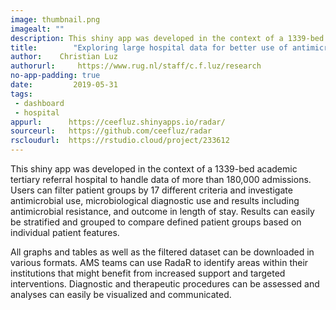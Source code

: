 ```yaml
---
image: thumbnail.png
imagealt: ""
description: This shiny app was developed in the context of a 1339-bed academic tertiary referral hospital to handle data of more than 180,000 admissions.
title:        "Exploring large hospital data for better use of antimicrobials"
author:    Christian Luz
authorurl:     https://www.rug.nl/staff/c.f.luz/research
no-app-padding: true
date:         2019-05-31
tags:       
 - dashboard
 - hospital
appurl:      https://ceefluz.shinyapps.io/radar/
sourceurl:   https://github.com/ceefluz/radar
rscloudurl:  https://rstudio.cloud/project/233612
---
```


This shiny app was developed in the context of a 1339-bed academic tertiary referral hospital to handle data of more than 180,000 admissions. Users can filter patient groups by 17 different criteria and investigate antimicrobial use, microbiological diagnostic use and results including antimicrobial resistance, and outcome in length of stay. Results can easily be stratified and grouped to compare defined patient groups based on individual patient features.

All graphs and tables as well as the filtered dataset can be downloaded in various formats. AMS teams can use RadaR to identify areas within their institutions that might benefit from increased support and targeted interventions. Diagnostic and therapeutic procedures can be assessed and analyses can easily be visualized and communicated.
  

